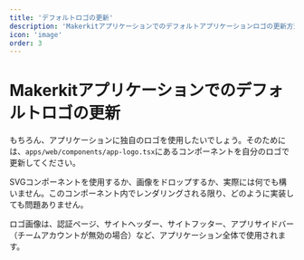 ```yaml
---
title: 'デフォルトロゴの更新'
description: 'Makerkitアプリケーションでのデフォルトアプリケーションロゴの更新方法'
icon: 'image'
order: 3
---
```


# Makerkitアプリケーションでのデフォルトロゴの更新

もちろん、アプリケーションに独自のロゴを使用したいでしょう。そのためには、`apps/web/components/app-logo.tsx`にあるコンポーネントを自分のロゴで更新してください。

SVGコンポーネントを使用するか、画像をドロップするか、実際には何でも構いません。このコンポーネント内でレンダリングされる限り、どのように実装しても問題ありません。

ロゴ画像は、認証ページ、サイトヘッダー、サイトフッター、アプリサイドバー（チームアカウントが無効の場合）など、アプリケーション全体で使用されます。
